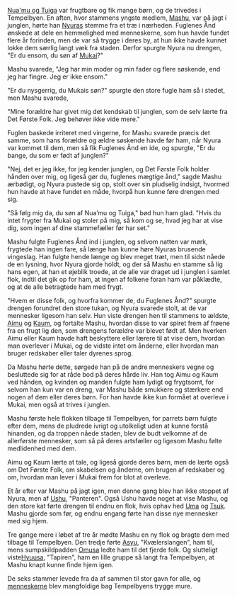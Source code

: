 {{title:Stammernes møde}}
{{author:Laura Holmegaard}}
{{timestamp:2011-01-23T20:10:16Z}}
{{copyright:Stammernes møde}}
[[Nua'mu og Tuiga]] var frugtbare og fik mange børn, og de trivedes i Tempelbyen. En aften, hvor stammens yngste medlem, [[Mashu]], var på jagt i junglen, hørte han [[Nyura|Nyuras]] stemme fra et træ i nærheden. Fuglenes Ånd ønskede at dele en hemmelighed med menneskerne, som hun havde fundet flere år forinden, men de var så trygge i deres by, at hun ikke havde kunnet lokke dem særlig langt væk fra staden. Derfor spurgte Nyura nu drengen, "Er du ensom, du søn af [[Mukai]]?"

Mashu svarede, "Jeg har min moder og min fader og flere søskende, end jeg har fingre. Jeg er ikke ensom."

"Er du nysgerrig, du Mukais søn?" spurgte den store fugle ham så i stedet, men Mashu svarede,

"Mine forældre har givet mig det kendskab til junglen, som de selv lærte fra Det Første Folk. Jeg behøver ikke vide mere."

Fuglen baskede irriteret med vingerne, for Mashu svarede præcis det samme, som hans forældre og ældre søskende havde før ham, når Nyura var kommet til dem, men så fik Fuglenes Ånd en ide, og spurgte, "Er du bange, du som er født af junglen?"

"Nej, det er jeg ikke, for jeg kender junglen, og Det Første Folk holder hånden over mig, og ligeså gør du, fuglenes mægtige ånd," sagde Mashu ærbødigt, og Nyura pustede sig op, stolt over sin pludselig indsigt, hvormed hun havde at have fundet en måde, hvorpå hun kunne føre drengen med sig.

"Så følg mig da, du søn af Nua’mu og Tuiga," bød hun ham glad. "Hvis du intet frygter fra Mukai og stoler på mig, så kom og se, hvad jeg har at vise dig, som ingen af dine stammefæller før har set."

Mashu fulgte Fuglenes Ånd ind i junglen, og selvom natten var mørk, frygtede han ingen fare, så længe han kunne høre Nyuras brusende vingeslag. Han fulgte hende længe og blev meget træt, men til sidst nåede de en lysning, hvor Nyura gjorde holdt, og der så Mashu en stamme så lig hans egen, at han et øjeblik troede, at de alle var draget ud i junglen i samlet flok, indtil det gik op for ham, at ingen af folkene foran ham var påklædte, og at de alle betragtede ham med frygt.

"Hvem er disse folk, og hvorfra kommer de, du Fuglenes Ånd?" spurgte drengen forundret den store tukan, og Nyura svarede stolt, at de var mennesker ligesom han selv. Hun viste drengen hen til stammens to ældste, [[Aimu]] og [[Kaum]], og fortalte Mashu, hvordan disse to var spiret frem af frøene fra en frugt lig den, som drengens forældre var blevet født af. Men hverken Aimu eller Kaum havde haft beskyttere eller lærere til at vise dem, hvordan man overlever i Mukai, og de vidste intet om ånderne, eller hvordan man bruger redskaber eller taler dyrenes sprog.

Da Mashu hørte dette, sørgede han på de andre menneskers vegne og besluttede sig for at råde bod på deres hårde liv. Han tog Aimu og Kaum ved hånden, og kvinden og manden fulgte ham lydigt og frygtsomt, for selvom han kun var en dreng, var Mashu både smukkere og stærkere end nogen af dem eller deres børn. For han havde ikke kun formået at overleve i Mukai, men også at trives i junglen.

Mashu første hele flokken tilbage til Tempelbyen, for parrets børn fulgte efter dem, mens de pludrede ivrigt og utolkeligt uden at kunne forstå hinanden, og da troppen nåede staden, blev de budt velkomne af de allerførste mennesker, som så på deres artsfæller og ligesom Mashu følte medlidenhed med dem.

Aimu og Kaum lærte at tale, og ligeså gjorde deres børn, men de lærte også om Det Første Folk, om skabelsen og ånderne, om brugen af redskaber og om, hvordan man lever i Mukai frem for blot at overleve.

Et år efter var Mashu på jagt igen, men denne gang blev han ikke stoppet af Nyura, men af [[Ushu]], "Panteren". Også Ushu havde noget at vise Mashu, og den store kat førte drengen til endnu en flok, hvis ophav hed [[Uma]] og [[Tsuk]]. Mashu gjorde som før, og endnu engang førte han disse nye mennesker med sig hjem.

Tre gange mere i løbet af tre år mødte Mashu en ny flok og bragte dem med tilbage til Tempelbyen. Den tredje førte [[Asyu]], "Kvælerslangen", ham til, mens sumpskildpadden [[Omusa]] ledte ham til det fjerde folk. Og slutteligt viste[[ Hyuusa]], "Tapiren", ham en lille gruppe så langt fra Tempelbyen, at Mashu knapt kunne finde hjem igen.

De seks stammer levede fra da af sammen til stor gavn for alle, og [[menneske|menneskerne]] blev mangfoldige bag Tempelbyens trygge mure.